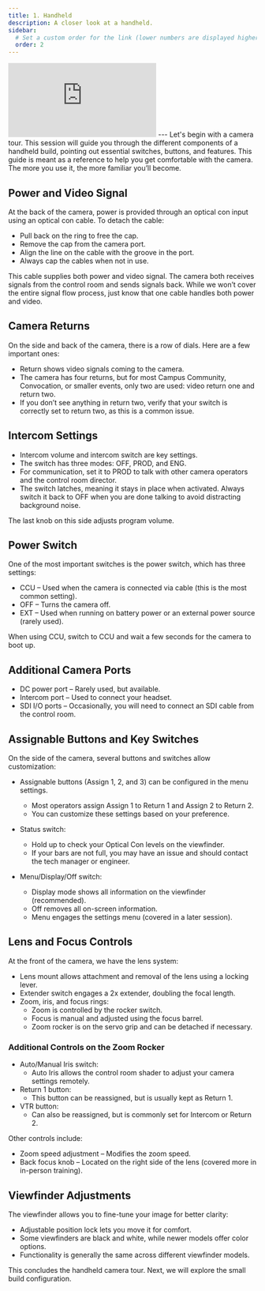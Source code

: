 ```yaml
---
title: 1. Handheld
description: A closer look at a handheld.
sidebar:
  # Set a custom order for the link (lower numbers are displayed higher up)
  order: 2
---
```

<iframe id="kmsembed-1_3kdsfpas" src="https://watch.liberty.edu/embed/secure/iframe/entryId/1_3kdsfpas/uiConfId/52537662/st/0" class="kmsembed" allowfullscreen webkitallowfullscreen mozAllowFullScreen allow="autoplay *; fullscreen *; encrypted-media *" referrerPolicy="no-referrer-when-downgrade" sandbox="allow-downloads allow-forms allow-same-origin allow-scripts allow-top-navigation allow-pointer-lock allow-popups allow-modals allow-orientation-lock allow-popups-to-escape-sandbox allow-presentation allow-top-navigation-by-user-activation" frameborder="0" title="1 | Camera Tour"></iframe>
---
Let's begin with a camera tour. This session will guide you through the different components of a handheld build, pointing out essential switches, buttons, and features. This guide is meant as a reference to help you get comfortable with the camera. The more you use it, the more familiar you’ll become.

## Power and Video Signal

At the back of the camera, power is provided through an optical con input using an optical con cable. To detach the cable:

- Pull back on the ring to free the cap.  
- Remove the cap from the camera port.  
- Align the line on the cable with the groove in the port.  
- Always cap the cables when not in use.  

This cable supplies both power and video signal. The camera both receives signals from the control room and sends signals back. While we won’t cover the entire signal flow process, just know that one cable handles both power and video.

## Camera Returns

On the side and back of the camera, there is a row of dials. Here are a few important ones:

- Return shows video signals coming to the camera.  
- The camera has four returns, but for most Campus Community, Convocation, or smaller events, only two are used: video return one and return two.  
- If you don’t see anything in return two, verify that your switch is correctly set to return two, as this is a common issue.

## Intercom Settings

- Intercom volume and intercom switch are key settings.  
- The switch has three modes: OFF, PROD, and ENG.  
- For communication, set it to PROD to talk with other camera operators and the control room director.  
- The switch latches, meaning it stays in place when activated. Always switch it back to OFF when you are done talking to avoid distracting background noise.

The last knob on this side adjusts program volume.

## Power Switch

One of the most important switches is the power switch, which has three settings:  

- CCU – Used when the camera is connected via cable (this is the most common setting).  
- OFF – Turns the camera off.  
- EXT – Used when running on battery power or an external power source (rarely used).  

When using CCU, switch to CCU and wait a few seconds for the camera to boot up.

## Additional Camera Ports

- DC power port – Rarely used, but available.  
- Intercom port – Used to connect your headset.  
- SDI I/O ports – Occasionally, you will need to connect an SDI cable from the control room.  

## Assignable Buttons and Key Switches

On the side of the camera, several buttons and switches allow customization:

- Assignable buttons (Assign 1, 2, and 3) can be configured in the menu settings.  
  - Most operators assign Assign 1 to Return 1 and Assign 2 to Return 2.  
  - You can customize these settings based on your preference.  

- Status switch:  
  - Hold up to check your Optical Con levels on the viewfinder.  
  - If your bars are not full, you may have an issue and should contact the tech manager or engineer.  

- Menu/Display/Off switch:  
  - Display mode shows all information on the viewfinder (recommended).  
  - Off removes all on-screen information.  
  - Menu engages the settings menu (covered in a later session).  

## Lens and Focus Controls

At the front of the camera, we have the lens system:

- Lens mount allows attachment and removal of the lens using a locking lever.  
- Extender switch engages a 2x extender, doubling the focal length.  
- Zoom, iris, and focus rings:  
  - Zoom is controlled by the rocker switch.  
  - Focus is manual and adjusted using the focus barrel.  
  - Zoom rocker is on the servo grip and can be detached if necessary.  

### Additional Controls on the Zoom Rocker

- Auto/Manual Iris switch:  
  - Auto Iris allows the control room shader to adjust your camera settings remotely.  
- Return 1 button:  
  - This button can be reassigned, but is usually kept as Return 1.  
- VTR button:  
  - Can also be reassigned, but is commonly set for Intercom or Return 2.  

Other controls include:

- Zoom speed adjustment – Modifies the zoom speed.  
- Back focus knob – Located on the right side of the lens (covered more in in-person training).  

## Viewfinder Adjustments

The viewfinder allows you to fine-tune your image for better clarity:

- Adjustable position lock lets you move it for comfort.  
- Some viewfinders are black and white, while newer models offer color options.  
- Functionality is generally the same across different viewfinder models.  

This concludes the handheld camera tour. Next, we will explore the small build configuration.